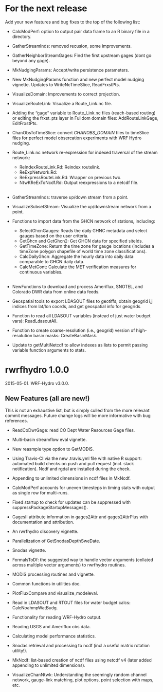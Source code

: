 # For the next release 
Add your new features and bug fixes to the top of the following list:

* CalcModPerf: option to output pair data frame to an R binary file in a directory.

* GatherStreamInds: removed recusion, some improvements.

* GatherNeighborStreamGages: Find the first upstream gages (dont go beyond any gage).

* MkNudgingParams: Accept/write persistence parameters.

* New MkNudgingParams function and new perfect model nudging vignette. Updates to WriteNcTimeSlice, ReadFrxstPts.

* VisualizeDomain: Improvements to correct projection.

* VisualizeRouteLink: Visualize a Route_Link.nc file.

* Adding the "gage" variable to Route_Link.nc files (reach-based routing) or editing the frxst_pts layer in Fulldom domain files: AddRouteLinkGage, EditFrxstPts. 

* ChanObsToTimeSlice: convert *CHANOBS_DOMAIN* files to timeSlice files for perfect model obsercation experiments with WRF Hydro nudging.

* Route_Link.nc network re-expression for indexed traversal of the stream network:
    * ReIndexRouteLink.Rd: Reindex routelink. 
    * ReExpNetwork.Rd: 
    * ReExpressRouteLink.Rd: Wrapper on previous two.
    * NtwKReExToNcdf.Rd: Output reexpressions to a netcdf file. <br><br>
    
*	GatherStreamInds: traverse up/down stream from a point.

* VisualizeSubsetStream: Visualize the up/downstream network from a point. 

* Functions to import data from the GHCN network of stations, including:
    * SelectGhcnGauges: Reads the daily GHNC metadata and select gauges based on the user criteria.
    * GetGhcn and GetGhcn2: Get GHCN data for specified siteIds.
    * GetTimeZone: Return the time zone for gauge locations (includes a timeZone polygon shapefile of world time zone classifications).
    * CalcDailyGhcn: Aggregate the hourly data into daily data comparable to GHCN daily data.
    * CalcMetCont: Calculate the MET verification measures for continuous variables.  <br><br>
          
* NewFunctions to download and process Ameriflux, SNOTEL, and Colorado DWR data from online data feeds.

* Geospatial tools to export LDASOUT files to geotiffs, obtain geogrid i,j indices from lat/lon coords, and get geospatial info for geogrids.

* Function to read all LDASOUT variables (instead of just water budget vars): ReadLdasoutAll.

* Function to create coarse-resolution (i.e., geogrid) version of high-resolution basin masks: CreateBasinMask.

* Update to getMultiNetcdf to allow indexes as lists to permit passing variable function arguments to stats.


# rwrfhydro 1.0.0
2015-05-01. WRF-Hydro v3.0.0.

## New Features (all are new!)
This is not an exhaustive list, but is simply culled from the more relevant commit messages. Future change logs will be more informative with bug references.

* ReadCoDwrGage: read CO Dept Water Resources Gage files.

* Multi-basin streamflow eval vignette. 

* New reasmple type option to GetMODIS.

* Using Travis-CI via the new .travis.yml file with native R support: automated build checks on push and pull request (incl. slack notification). Ncdf and rgdal are installed during the check. 

* Appending to unlimited dimensions in ncdf files in MkNcdf.

* CalcModPerf accounts for uneven timesteps in timing stats with output as single row for multi-runs.

* Fixed startup to check for updates can be suppressed with suppressPackageStartupMessages().

* GagesII attribute information in gages2Attr and gages2AttrPlus with documentation and attribution. 

* An rwrfhydro discovery vignette.

* Parallelization of GetSnodasDepthSweDate.

* Snodas vignette.

* FormalsToDf: the suggested way to handle vector arguments (collated across multiple vector arguments) to rwrfhydro routines. 

* MODIS processing routines and vignette.

* Common functions in utilities doc.

* PlotFluxCompare and visualize_modeleval.

* Read in LDASOUT and RTOUT files for water budget calcs: CalcNoahmpWatBudg.

* Functionality for reading WRF-Hydro output.

* Reading USGS and Ameriflux obs data.

* Calculating model performance statistics.

* Snodas retrieval and processing to ncdf (incl a useful matrix rotation utility!).

* MkNcdf: list-based creation of ncdf files using netcdf v4 (later added appending to unlimited dimensions).

* VisualizeChanNtwk: Understanding the seemingly random channel network, gauge-link matching, plot options, point selection with maps, etc. 